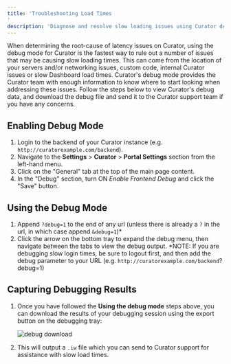 ---
title: 'Troubleshooting Load Times
'
description: 'Diagnose and resolve slow loading issues using Curator debug mode for performance optimization.'
---

When determining the root-cause of latency issues on Curator, using the debug mode for Curator is the fastest
way to rule out a number of issues that may be causing slow loading times.  This can come from the location
of your servers and/or networking issues, custom code, internal Curator issues or slow Dashboard load times.
Curator's debug mode provides the Curator team with enough information to know where to start looking when
addressing these issues.  Follow the steps below to view Curator's debug data, and download the debug file
and send it to the Curator support team if you have any concerns.

## Enabling Debug Mode

1. Login to the backend of your Curator instance (e.g. `http://curatorexample.com/backend`).
2. Navigate to the **Settings** > **Curator** > **Portal Settings** section from the left-hand menu.
3. Click on the "General" tab at the top of the main page content.
4. In the "Debug" section, turn ON *Enable Frontend Debug* and click the "Save" button.

## Using the Debug Mode

1. Append `?debug=1` to the end of any url (unless there is already a `?` in the url, in which case append `&debug=1`)*
2. Click the arrow on the bottom tray to expand the debug menu, then navigate between the tabs to view the debug output.
*NOTE: If you are debugging slow login times, be sure to logout first, and then add the debug parameter to
your URL (e.g. `http://curatorexample.com/backend`?debug=1)

## Capturing Debugging Results

1. Once you have followed the **Using the debug mode** steps above, you can download the results of your
debugging session using the export button on the debugging tray:

    ![debug download](/assets/images/site_administration/performance/download_debugbar.png)

2. This will output a `.iw` file which you can send to Curator support for assistance with slow load times.
